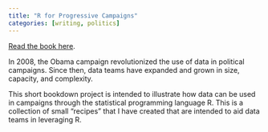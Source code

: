 ```yaml
---
title: "R for Progressive Campaigns"
categories: [writing, politics]
---
```


[Read the book here](https://r4campaigns.netlify.app/).

In 2008, the Obama campaign revolutionized the use of data in political campaigns. Since then, data teams have expanded and grown in size, capacity, and complexity.

This short bookdown project is intended to illustrate how data can be used in campaigns through the statistical programming language R. This is a collection of small “recipes” that I have created that are intended to aid data teams in leveraging R.
